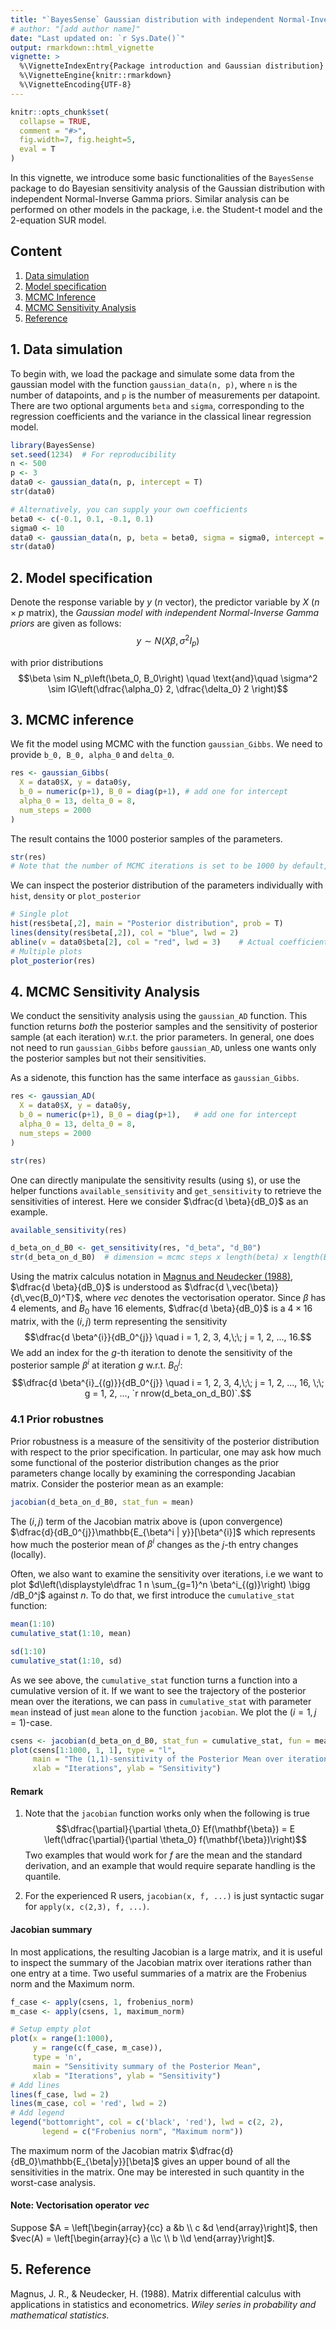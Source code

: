 ```yaml
---
title: "`BayesSense` Gaussian distribution with independent Normal-Inverse Gamma priors"
# author: "[add author name]"
date: "Last updated on: `r Sys.Date()`"
output: rmarkdown::html_vignette
vignette: >
  %\VignetteIndexEntry{Package introduction and Gaussian distribution}
  %\VignetteEngine{knitr::rmarkdown}
  %\VignetteEncoding{UTF-8}
---
```


```r
knitr::opts_chunk$set(
  collapse = TRUE,
  comment = "#>",
  fig.width=7, fig.height=5,
  eval = T
)
```

In this vignette, we introduce some basic functionalities of the `BayesSense` package to do Bayesian sensitivity analysis of the Gaussian distribution with independent Normal-Inverse Gamma priors. Similar analysis can be performed on other models in the package, i.e. the Student-t model and the 2-equation SUR model.

## Content {#content}

1. [Data simulation](#data_sim)
2. [Model specification](#model_spec)
3. [MCMC Inference](#mcmc_infer)
4. [MCMC Sensitivity Analysis](#mcmc_sense)
    <!-- - 4.1 [Prior robustness](#prior_robust) -->
    <!-- - 4.2 [Convergence analysis](#converge_analysis) -->
5. [Reference](#reference)

## 1. Data simulation {#data_sim}
To begin with, we load the package and simulate some data from the gaussian model with the function `gaussian_data(n, p)`, where `n` is the number of datapoints, and `p` is the number of measurements per datapoint. There are two optional arguments `beta` and `sigma`, corresponding to the regression coefficients and the variance in the classical linear regression model.

```r
library(BayesSense)
set.seed(1234)  # For reproducibility 
n <- 500
p <- 3
data0 <- gaussian_data(n, p, intercept = T)
str(data0)

# Alternatively, you can supply your own coefficients
beta0 <- c(-0.1, 0.1, -0.1, 0.1)
sigma0 <- 10
data0 <- gaussian_data(n, p, beta = beta0, sigma = sigma0, intercept = T)
str(data0)
```


## 2. Model specification {#model_spec}

Denote the response variable by $y$ ($n$ vector), the predictor variable by $X$ ($n \times p$ matrix), the *Gaussian model with independent Normal-Inverse Gamma priors* are given as follows:
$$y \sim N\left(X\beta, \sigma^2 I_p\right)$$

with prior distributions
$$\beta \sim N_p\left(\beta_0, B_0\right) \quad \text{and}\quad \sigma^2 \sim IG\left(\dfrac{\alpha_0} 2, \dfrac{\delta_0} 2 \right)$$


## 3. MCMC inference {#mcmc_infer}
We fit the model using MCMC with the function `gaussian_Gibbs`. We need to provide `b_0, B_0, alpha_0` and `delta_0`. 

```r
res <- gaussian_Gibbs(
  X = data0$X, y = data0$y,
  b_0 = numeric(p+1), B_0 = diag(p+1), # add one for intercept
  alpha_0 = 13, delta_0 = 8, 
  num_steps = 2000
)
```

The result contains the 1000 posterior samples of the parameters. 
```r
str(res)
# Note that the number of MCMC iterations is set to be 1000 by default, so we have 1000 posterior samples for each parameter. 
```

We can inspect the posterior distribution of the parameters individually with `hist`, `density` or `plot_posterior`

```r
# Single plot
hist(res$beta[,2], main = "Posterior distribution", prob = T)
lines(density(res$beta[,2]), col = "blue", lwd = 2)
abline(v = data0$beta[2], col = "red", lwd = 3)    # Actual coefficient
# Multiple plots
plot_posterior(res)
```


## 4. MCMC Sensitivity Analysis {#mcmc_sense}
We conduct the sensitivity analysis using the `gaussian_AD` function. This function returns *both* the posterior samples and the sensitivity of posterior sample (at each iteration) w.r.t. the prior parameters. In general, one does not need to run `gaussian_Gibbs` before `gaussian_AD`, unless one wants only the posterior samples but not their sensitivities. 

As a sidenote, this function has the same interface as `gaussian_Gibbs`.


```r
res <- gaussian_AD(
  X = data0$X, y = data0$y,
  b_0 = numeric(p+1), B_0 = diag(p+1),   # add one for intercept
  alpha_0 = 13, delta_0 = 8,
  num_steps = 2000
)
```

```r
str(res)
```

One can directly manipulate the sensitivity results (using `$`), or use the helper functions `available_sensitivity` and `get_sensitivity` to retrieve the sensitivities of interest. Here we consider $\dfrac{d \beta}{dB_0}$ as an example. 

```r
available_sensitivity(res)

d_beta_on_d_B0 <- get_sensitivity(res, "d_beta", "d_B0")
str(d_beta_on_d_B0)  # dimension = mcmc steps x length(beta) x length(B_0)
```

Using the matrix calculus notation in [Magnus and Neudecker (1988)](#reference), $\dfrac{d \beta}{dB_0}$ is understood as $\dfrac{d \,vec(\beta)}{d\,vec(B_0)^T}$, where $vec$ denotes the vectorisation operator. 
Since $\beta$ has $4$ elements, and $B_0$ have $16$ elements, $\dfrac{d \beta}{dB_0}$ is a $4 \times 16$ matrix, with the $(i,j)$ term representing the sensitivity 
$$\dfrac{d \beta^{i}}{dB_0^{j}} \quad i = 1, 2, 3, 4,\;\; j = 1, 2, ..., 16.$$
We add an index for the $g$-th iteration to denote the sensitivity of the posterior sample $\beta^{i}$ at iteration $g$ w.r.t. $B_0^{j}$:
$$\dfrac{d \beta^{i}_{(g)}}{dB_0^{j}} \quad i = 1, 2, 3, 4,\;\; j = 1, 2, ..., 16, \;\; g = 1, 2, ..., `r nrow(d_beta_on_d_B0)`.$$


### 4.1 Prior robustnes 
<!-- {#prior_robust} -->
Prior robustness is a measure of the sensitivity of the posterior distribution with respect to the prior specification. In particular, one may ask how much some functional of the posterior distribution changes as the prior parameters change locally by examining the corresponding Jacabian matrix. Consider the posterior mean as an example:

```r
jacobian(d_beta_on_d_B0, stat_fun = mean)
```

The $(i,j)$ term of the Jacobian matrix above is (upon convergence) $\dfrac{d}{dB_0^{j}}\mathbb{E_{\beta^i | y}}[\beta^{i}]$ which represents how much the posterior mean of $\beta^{i}$ changes as the $j$-th entry changes (locally). 


Often, we also want to examine the sensitivity over iterations, i.e we want to plot $d\left(\displaystyle\dfrac 1 n \sum_{g=1}^n \beta^i_{(g)}\right) \bigg /dB_0^j$ against $n$. To do that, we first introduce the `cumulative_stat` function:

```r
mean(1:10)
cumulative_stat(1:10, mean)

sd(1:10)
cumulative_stat(1:10, sd)
```

As we see above, the `cumulative_stat` function turns a function into a cumulative version of it. If we want to see the trajectory of the posterior mean over the iterations, we can pass in `cumulative_stat` with parameter `mean` instead of just `mean` alone to the function `jacobian`. We plot the $(i=1, j=1)$-case.

```r
csens <- jacobian(d_beta_on_d_B0, stat_fun = cumulative_stat, fun = mean)
plot(csens[1:1000, 1, 1], type = "l", 
     main = "The (1,1)-sensitivity of the Posterior Mean over iteration",
     xlab = "Iterations", ylab = "Sensitivity")
```

#### Remark
1. Note that the `jacobian` function works only when the following is true
$$\dfrac{\partial}{\partial \theta_0} Ef(\mathbf{\beta}) = E \left(\dfrac{\partial}{\partial \theta_0} f(\mathbf{\beta})\right)$$
Two examples that would work for $f$ are the mean and the standard derivation, and an example that would require separate handling is the quantile. 

2. For the experienced R users, `jacobian(x, f, ...)` is just syntactic sugar for `apply(x, c(2,3), f, ...)`.

#### Jacobian summary
In most applications, the resulting Jacobian is a large matrix, and it is useful to inspect the summary of the Jacobian matrix over iterations rather than one entry at a time. Two useful summaries of a matrix are the Frobenius norm and the Maximum norm. 

```r
f_case <- apply(csens, 1, frobenius_norm)
m_case <- apply(csens, 1, maximum_norm)

# Setup empty plot
plot(x = range(1:1000),
     y = range(c(f_case, m_case)), 
     type = 'n', 
     main = "Sensitivity summary of the Posterior Mean",
     xlab = "Iterations", ylab = "Sensitivity")
# Add lines
lines(f_case, lwd = 2)
lines(m_case, col = 'red', lwd = 2)
# Add legend
legend("bottomright", col = c('black', 'red'), lwd = c(2, 2),
       legend = c("Frobenius norm", "Maximum norm"))
```

The maximum norm of the Jacobian matrix $\dfrac{d}{dB_0}\mathbb{E_{\beta|y}}[\beta]$ gives an upper bound of all the sensitivities in the matrix. One may be interested in such quantity in the worst-case analysis.

<!-- ### 4.2 Convergence analysis  -->
<!-- {#converge_analysis} -->

<!-- The study of prior robustness above reveals an interesting alternative for convergence diagnostic. As one would expect, when the posterior samples approach stationarity, they essentially "forget" where they started, i.e. they become insensitive to the *starting values*. To illustrate the idea, in the following we examine the sensitivity of the posterior samples of $\beta$ w.r.t. the starting value $\sigma^2_0$. -->

<!-- ```{r, fig.height=8} -->
<!-- d_beta_on_d_sigma2 <- get_sensitivity(res, "d_beta", "d_sigma2_0") -->
<!-- dim(d_beta_on_d_sigma2) -->

<!-- # first 10 MCMC iteration of d_beta_i / d_sigma2_0, i = 1, 2, 3, 4. -->
<!-- d_beta_on_d_sigma2[1:10,,] -->
<!-- ``` -->

<!-- From the output, we observe exponential decay of posterior-samples sensitivities w.r.t. the starting value. Using these sensitivities, we can find the sensitivity of some functional of the posterior samples. Again consider the posterior mean: -->

<!-- ```{r} -->
<!-- # Sensitivity of the Posterior Mean -->
<!-- posterior_mean_sens <- jacobian(d_beta_on_d_sigma2, stat_fun = mean) -->
<!-- print(posterior_mean_sens) -->

<!-- # See the entire trajectory -->
<!-- posterior_mean_sens_traj <- jacobian( -->
<!--   d_beta_on_d_sigma2, stat_fun = cumulative_stat, fun = mean -->
<!-- ) -->
<!-- # Take absolute value for plotting purposes -->
<!-- abs_pmst <- abs(posterior_mean_sens_traj) -->
<!-- dim(abs_pmst) -->
<!-- ``` -->

<!-- ```{r} -->
<!-- # Plotting -->
<!-- # Show the first 300 iteration because the sensitivities decay very quickly -->
<!-- show_iter <- 1:300   -->

<!-- # Setup empty plot -->
<!-- plot(x = range(show_iter),  -->
<!--      y = range(abs_pmst[show_iter,,]),  -->
<!--      type = 'n', -->
<!--      main = "Convergence analysis of the Posterior Mean", -->
<!--      xlab = "Iteration", ylab = "Sensitivity") -->

<!-- # Plot the maximum of the four sensitivities in red -->
<!-- max_sens <- apply(abs_pmst[show_iter,,, drop = F], c(1, 3), max) -->
<!-- lines(max_sens, col = 'red', lwd = 6) -->

<!-- # Plot d beta_i / d_sigma2_0, i = 1, 2, 3, 4. -->
<!-- for (i in 1:ncol(abs_pmst)) { -->
<!--   lines(abs_pmst[show_iter, i, 1], lty = i + 1, lwd = 2)   -->
<!-- } -->

<!-- # Add legend -->
<!-- legend("topright",  -->
<!--        legend = c( -->
<!--          "d E (beta_1) / d_sigma2_0", "d E (beta_2) / d_sigma2_0",  -->
<!--          "d E (beta_3) / d_sigma2_0", "d E (beta_4) / d_sigma2_0",  -->
<!--          "Maximum" -->
<!--         ), -->
<!--        col = c(rep("black", 4), "red"),  -->
<!--        lwd = c(rep(2, 4), 6), -->
<!--        lty = c(2:5, 1)) -->
<!-- ``` -->

<!-- From the plot above, we see that the sensitivity of the posterior mean decays quickly. Since we actually want the posterior mean **after samples have converged**, we should determine a cut-off point for the number of iterations. This proceeds in two steps: -->

<!-- 1. By inspection, we cut-off the draws at around the point after which the most dramatic drop in sensitivity has occured. In our example, this happens at around 100~150. -->

<!-- 2. Next, we recompute the sensitivity of the posterior statistics, and exclude more draws until the sensitivity is close to as predicted by the theory. In more detail, MCMC theory suggests that the sensitivity w.r.t. the starting value should be zero for stationary draws. We could pick the cut-off point $M$ s.t. the sensitivity is less than some threshold, say $\epsilon = 10^{-8}$. In our example, this is not needed as the sensitivity is indeed zero: -->

<!-- ```{r} -->
<!-- # Recompute the sensitivity of the posterior mean except this time we exclude the first 150 iterations. -->
<!-- posterior_mean_sens_traj <- jacobian( -->
<!--   d_beta_on_d_sigma2[-(1:150), , , drop = F],  -->
<!--   stat_fun = cumulative_stat, fun = mean -->
<!-- ) -->
<!-- abs_pmst <- abs(posterior_mean_sens_traj) -->
<!-- str(abs_pmst) -->
<!-- head(abs_pmst[,,1], 10) -->
<!-- ``` -->

<!-- ### Rationale -->
<!-- MCMC theory tells us about the asymptotic behaviour of the MCMC draws.  -->
<!-- In practice, one usually does not run the MCMC chain indefinitely, hence it is important to draw the line at which the samples are **effectively** stationary. To be specific, we define that the posterior draws are effectively stationary w.r.t. a statistical functional $f$ to the level of $\epsilon$ if  -->
<!-- $$|E_{\hat\pi}f  - E_{\pi}f| < \epsilon,$$ -->
<!-- where $\hat\pi$ refers to the empirical distribution of the posterior draws and $\pi$ refers to the true posterior distribution. In other words, the inequality says the statistical functional evaluated with the non-stationary draws is effectively the same (to $\epsilon$) as the stationary draws. -->

<!-- The terminology arises to address the observation that summary statistics converge much faster than the distribution. Intuitively, getting a good mean estimate is much easier than getting a good density estimate. And if the quantities of interest are a few summary statistics, then one should not "expand" the problem into finding the density. Similar reasoning is commonly made in the statistical learning community, in particular, readers are referred to work by Vapnik (1998). -->

<!-- In situations where one indeed needs to know about the entire distribution, one could: -->
<!--   - in the univariate case, reduce the sensitivity of the distribution to the sensitivity of a set of quantiles. This makes sense because when one fixes the quantiles (say 20 of them at 5% increment), one "locks" the points on the distribution function. And naturally, the more points used, the better knowledge one gets about the distribution. Under suitable assumptions, e.g. degree of smoothness or the number of jumps allowed, one can also work out how good the reduction is; -->
<!--   - in the multivariate case, take random projections (onto $\mathbf{R}$) and then proceed as given in the univariate case.  -->

<!-- Since in reality we do not have infinite draws, it is crucial to focus on the finite counterpart of the asymptotic results.  -->
<!-- In particular, we want to know given a fixed number of iterations, how much accuracy can we achieve, and given a fixed accuracy, how large the number of iterations needs to be.  -->

#### Note: Vectorisation operator $vec$
Suppose $A = \left[\begin{array}{cc} a &b \\ c &d \end{array}\right]$, then $vec(A) = \left[\begin{array}{c} a \\c \\ b \\d \end{array}\right]$.

## 5. Reference {#reference}
Magnus, J. R., & Neudecker, H. (1988). Matrix differential calculus with applications in statistics and econometrics. *Wiley series in probability and mathematical statistics.*

<!-- Vapnik, V. (1998). Statistical learning theory. 1998 (Vol. 3). *Wiley, New York.* -->

